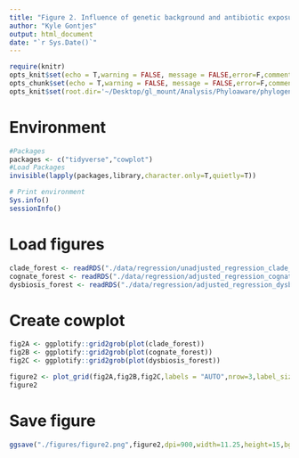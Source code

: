 ```yaml
---
title: "Figure 2. Influence of genetic background and antibiotic exposures on the emergence and spread of resistant lineages"
author: "Kyle Gontjes"
output: html_document
date: "`r Sys.Date()`"
---
```


```r
require(knitr)
opts_knit$set(echo = T,warning = FALSE, message = FALSE,error=F,comment=NA) 
opts_chunk$set(echo = T,warning = FALSE, message = FALSE,error=F,comment=NA)
opts_knit$set(root.dir='~/Desktop/gl_mount/Analysis/Phyloaware/phylogenetic-resistance-ms/')
```
# Environment
```r
#Packages
packages <- c("tidyverse","cowplot")   
#Load Packages
invisible(lapply(packages,library,character.only=T,quietly=T))

# Print environment
Sys.info()
sessionInfo()
```

# Load figures
```r
clade_forest <- readRDS("./data/regression/unadjusted_regression_clade_figure.RDS")
cognate_forest <- readRDS("./data/regression/adjusted_regression_cognate_figure.RDS") 
dysbiosis_forest <- readRDS("./data/regression/adjusted_regression_dysbiotic_figure.RDS") 
```

# Create cowplot
```r
fig2A <- ggplotify::grid2grob(plot(clade_forest))
fig2B <- ggplotify::grid2grob(plot(cognate_forest))
fig2C <- ggplotify::grid2grob(plot(dysbiosis_forest)) 

figure2 <- plot_grid(fig2A,fig2B,fig2C,labels = "AUTO",nrow=3,label_size = 18,rel_heights = c(1,1,1),label_x = 0,align = "hv",axis='l') 
figure2
```

# Save figure
```r
ggsave("./figures/figure2.png",figure2,dpi=900,width=11.25,height=15,bg='white')
```
